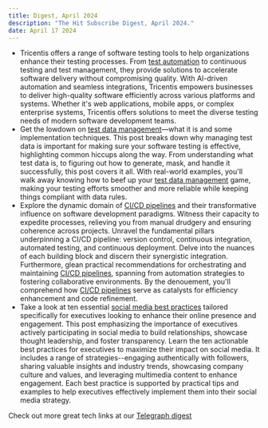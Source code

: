 ```yaml
---
title: Digest, April 2024
description: "The Hit Subscribe Digest, April 2024."
date: April 17 2024
---
```


- Tricentis offers a range of software testing tools to help organizations enhance their testing processes. From [test automation](https://www.tricentis.com) to continuous testing and test management, they provide solutions to accelerate software delivery without compromising quality. With AI-driven automation and seamless integrations, Tricentis empowers businesses to deliver high-quality software efficiently across various platforms and systems. Whether it's web applications, mobile apps, or complex enterprise systems, Tricentis offers solutions to meet the diverse testing needs of modern software development teams.
- Get the lowdown on [test data management](https://www.enov8.com/blog/test-data-management-in-depth-the-what-and-the-how)—what it is and some implementation techniques. This post breaks down why managing test data is important for making sure your software testing is effective, highlighting common hiccups along the way. From understanding what test data is, to figuring out how to generate, mask, and handle it successfully, this post covers it all. With real-world examples, you'll walk away knowing how to beef up your [test data management](https://www.enov8.com/blog/test-data-management-in-depth-the-what-and-the-how) game, making your testing efforts smoother and more reliable while keeping things compliant with data rules.
- Explore the dynamic domain of [CI/CD pipelines](https://www.cloudbees.com/blog/ci-cd-pipeline) and their transformative influence on software development paradigms. Witness their capacity to expedite processes, relieving you from manual drudgery and ensuring coherence across projects. Unravel the fundamental pillars underpinning a CI/CD pipeline: version control, continuous integration, automated testing, and continuous deployment. Delve into the nuances of each building block and discern their synergistic integration. Furthermore, glean practical recommendations for orchestrating and maintaining [CI/CD pipelines](https://www.cloudbees.com/blog/ci-cd-pipeline), spanning from automation strategies to fostering collaborative environments. By the denouement, you'll comprehend how [CI/CD pipelines](https://www.cloudbees.com/blog/ci-cd-pipeline) serve as catalysts for efficiency enhancement and code refinement.
- Take a look at ten essential [social media best practices](https://csuitecontent.com/10-social-media-best-practices-for-executives) tailored specifically for executives looking to enhance their online presence and engagement. This post emphasizing the importance of executives actively participating in social media to build relationships, showcase thought leadership, and foster transparency. Learn the ten actionable best practices for executives to maximize their impact on social media. It includes a range of strategies--engaging authentically with followers, sharing valuable insights and industry trends, showcasing company culture and values, and leveraging multimedia content to enhance engagement. Each best practice is supported by practical tips and examples to help executives effectively implement them into their social media strategy.

Check out more great tech links at our [Telegraph digest](https://telegra.ph/Hit-Subscribe-Digest-April-2024-04-29)
